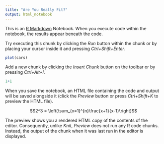 ```yaml
---
title: "Are You Really Fit?"
output: html_notebook
---
```


This is an [R Markdown](http://rmarkdown.rstudio.com) Notebook. When you execute code within the notebook, the results appear beneath the code. 

Try executing this chunk by clicking the *Run* button within the chunk or by placing your cursor inside it and pressing *Ctrl+Shift+Enter*. 

```r
plot(cars)
```

Add a new chunk by clicking the *Insert Chunk* button on the toolbar or by pressing *Ctrl+Alt+I*.
```r
1+1
```

When you save the notebook, an HTML file containing the code and output will be saved alongside it (click the *Preview* button or press *Ctrl+Shift+K* to preview the HTML file).

$$2^3 = \left(\sum_{x=1}^{n}\frac{x+1}{x-1}\right)$$

The preview shows you a rendered HTML copy of the contents of the editor. Consequently, unlike *Knit*, *Preview* does not run any R code chunks. Instead, the output of the chunk when it was last run in the editor is displayed.
